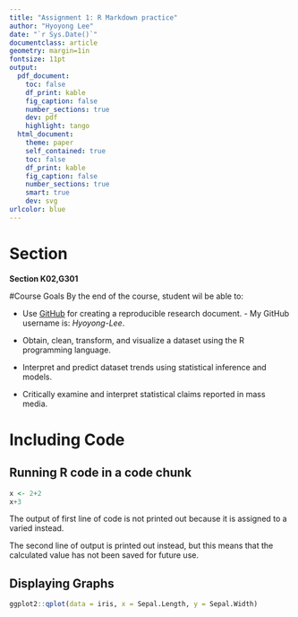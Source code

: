 ```yaml
---
title: "Assignment 1: R Markdown practice"
author: "Hyoyong Lee"
date: "`r Sys.Date()`"
documentclass: article
geometry: margin=1in
fontsize: 11pt
output:
  pdf_document:
    toc: false
    df_print: kable
    fig_caption: false
    number_sections: true
    dev: pdf
    highlight: tango
  html_document:
    theme: paper
    self_contained: true
    toc: false
    df_print: kable
    fig_caption: false
    number_sections: true
    smart: true
    dev: svg
urlcolor: blue
---
```


<!-- Write your Markdown below this line --> # Section
**Section K02,G301**

#Course Goals 
By the end of the course, student wil be able to:

- Use [GitHub](https://github.com) for creating a reproducible research document.
      - My GitHub username is: *Hyoyong-Lee*. 
  
- Obtain, clean, transform, and visualize a dataset using the R programming language.

- Interpret and predict dataset trends using statistical inference and models.

- Critically examine and interpret statistical claims reported in mass media.

# Including Code 
## Running R code in a code chunk
```r
x <- 2+2
x+3
```

The output of first line of code is not printed out because it is assigned to a varied instead. 

The second line of output is printed out instead, but this means that the calculated value has not been saved for future use. 

## Displaying Graphs
```r
ggplot2::qplot(data = iris, x = Sepal.Length, y = Sepal.Width)
```







